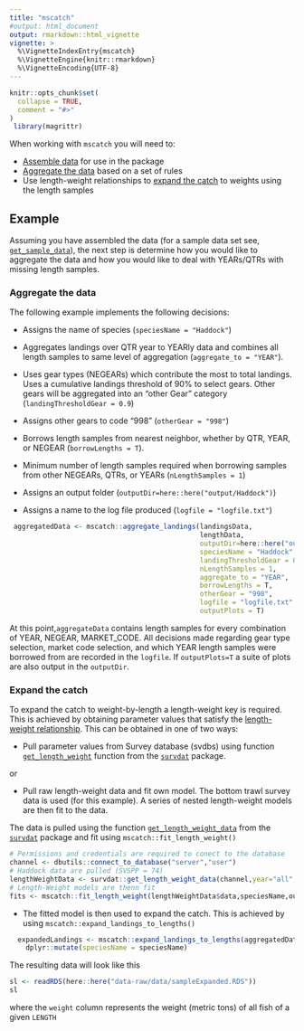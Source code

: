 ```yaml
---
title: "mscatch"
#output: html_document
output: rmarkdown::html_vignette
vignette: >
  %\VignetteIndexEntry{mscatch}
  %\VignetteEngine{knitr::rmarkdown}
  %\VignetteEncoding{UTF-8}
---
```


```r
knitr::opts_chunk$set(
  collapse = TRUE,
  comment = "#>"
)
 library(magrittr)
```

When working with `mscatch` you will need to:

*   [Assemble data](1dataNeeds.html) for use in the package
*   [Aggregate the data](2aggregationRules.html) based on a set of rules
*   Use length-weight relationships to [expand the catch](3catchExpansion.html) to weights using the length samples

## Example

Assuming you have assembled the data (for a sample data set see,  [`get_sample_data`](../reference/get_sample_data.html)), the next step is determine how you would like to aggregate the data and how you would like to deal with YEARs/QTRs with missing length samples. 

### Aggregate the data

The following example implements the following decisions:

* Assigns the name of species (`speciesName = "Haddock"`)

* Aggregates landings over QTR year to YEARly data and combines all length samples to same level of aggregation (`aggregate_to = "YEAR"`).

* Uses gear types (NEGEARs) which contribute the most to total landings. Uses a cumulative landings threshold of 90% to select gears. Other gears will be aggregated into an "other Gear" category (`landingThresholdGear = 0.9`)

* Assigns other gears to code "998" (`otherGear = "998"`)

* Borrows length samples from nearest neighbor, whether by QTR, YEAR, or NEGEAR (`borrowLengths = T`). 

* Minimum number of length samples required when borrowing samples from other NEGEARs, QTRs, or YEARs (`nLengthSamples = 1`)

* Assigns an output folder (`outputDir=here::here("output/Haddock")`)

* Assigns a name to the log file produced (`logfile = "logfile.txt"`)


```r
 aggregatedData <- mscatch::aggregate_landings(landingsData,
                                               lengthData,
                                               outputDir=here::here("output/Groundfish"),
                                               speciesName = "Haddock"
                                               landingThresholdGear = 0.9,
                                               nLengthSamples = 1,
                                               aggregate_to = "YEAR",
                                               borrowLengths = T,
                                               otherGear = "998",
                                               logfile = "logfile.txt"
                                               outputPlots = T)
```

At this point,`aggregateData` contains length samples for every combination of YEAR, NEGEAR, MARKET_CODE. All decisions made regarding gear type selection, market code selection, and which YEAR length samples were borrowed from are recorded in the `logfile`. If `outputPlots=T` a suite of plots are also output in the `outputDir`.

### Expand the catch

To expand the catch to weight-by-length a length-weight key is required. This is achieved by obtaining parameter values that satisfy the [length-weight relationship](3catchExpansion.html). This can be obtained in one of two ways: 

* Pull parameter values from Survey database (svdbs) using function [`get_length_weight`](https://noaa-edab.github.io/survdat/reference/get_length_weight.html) function from the [`survdat`](https://noaa-edab.github.io/survdat/index.html) package.

or

* Pull raw length-weight data and fit own model. The bottom trawl survey data is used (for this example). A series of nested length-weight models are then fit to the data.

The data is pulled using the function [`get_length_weight_data`](https://noaa-edab.github.io/survdat/reference/get_length_weight_data.html) from the [`survdat`](https://noaa-edab.github.io/survdat/) package and fit using `mscatch::fit_length_weight()`

```r
# Permissions and credentials are required to conect to the database
channel <- dbutils::connect_to_database("server","user")
# Haddock data are pulled (SVSPP = 74)
lengthWeightData <- survdat::get_length_weight_data(channel,year="all", species=74)
# Length-Weight models are thenn fit
fits <- mscatch::fit_length_weight(lengthWeightData$data,speciesName,outputDir,logfile="logfile.txt")

```

* The fitted model is then used to expand the catch. This is achieved by using `mscatch::expand_landings_to_lengths()`

```r
  expandedLandings <- mscatch::expand_landings_to_lengths(aggregatedData$landings,aggregatedData$lengthData,fits$paramsH0) %>%
    dplyr::mutate(speciesName = speciesName)

```

The resulting data will look like this

```r

sl <- readRDS(here::here("data-raw/data/sampleExpanded.RDS")) 
sl
```
where the `weight` column represents the weight (metric tons) of all fish of a given `LENGTH`

